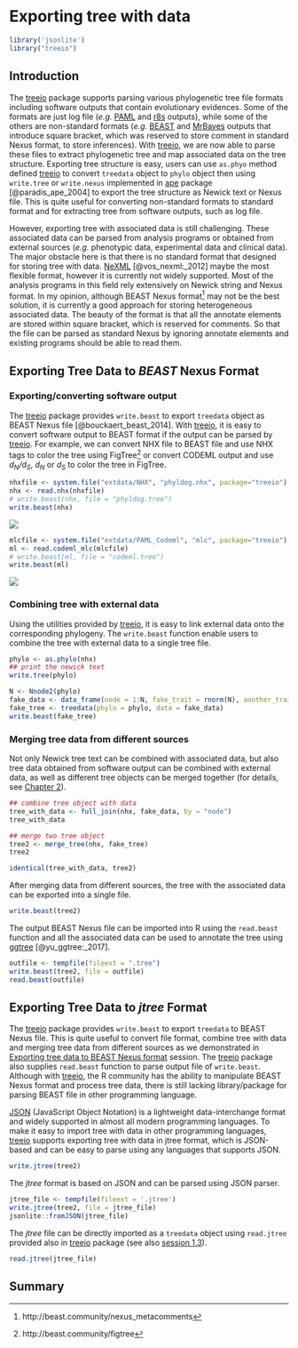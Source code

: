 # Exporting tree with data {#chapter3}


```r
library('jsonlite')
library("treeio")
```

## Introduction

The [treeio](https://bioconductor.org/packages/treeio/) package supports parsing
various phylogenetic tree file formats including software outputs that contain
evolutionary evidences. Some of the formats are just log file
(*e.g.* [PAML](http://abacus.gene.ucl.ac.uk/software/paml.html)
and [r8s](http://ginger.ucdavis.edu/r8s) outputs), while some of the others are
non-standard formats (*e.g.* [BEAST](http://beast2.org/)
and [MrBayes](http://nbisweden.github.io/MrBayes/) outputs that introduce square
bracket, which was reserved to store comment in standard Nexus format, to store
inferences). With [treeio](https://bioconductor.org/packages/treeio/), we are
now able to parse these files to extract phylogenetic tree and map associated
data on the tree structure. Exporting tree structure is easy, users can use
`as.phyo` method defined [treeio](https://bioconductor.org/packages/treeio/) to
convert `treedata` object to `phylo` object then using `write.tree` or
`write.nexus` implemented
in [ape](https://cran.r-project.org/web/packages/ape/index.html) package
[@paradis_ape_2004] to export the tree structure as Newick text or Nexus file.
This is quite useful for converting non-standard formats to standard format and
for extracting tree from software outputs, such as log file.


However, exporting tree with associated data is still challenging. These
associated data can be parsed from analysis programs or obtained from external
sources (*e.g.* phenotypic data, experimental data and clinical data). The major
obstacle here is that there is no standard format that designed for storing
tree with data. [NeXML](http://www.nexml.org/) [@vos_nexml:_2012] maybe the most
flexible format, however it is currently not widely supported. Most of the
analysis programs in this field rely extensively on Newick string and Nexus
format. In my opinion, although BEAST Nexus
format^[http://beast.community/nexus_metacomments] may not be the best solution,
it is currently a good approach for storing heterogeneous associated data. The
beauty of the format is that all the annotate elements are stored within square
bracket, which is reserved for comments. So that the file can be parsed as
standard Nexus by ignoring annotate elements and existing programs should be
able to read them.

## Exporting Tree Data to *BEAST* Nexus Format


### Exporting/converting software output

The [treeio](https://bioconductor.org/packages/treeio/) package provides
`write.beast` to export `treedata` object as BEAST Nexus file [@bouckaert_beast_2014].
With [treeio](https://bioconductor.org/packages/treeio/), it is easy to convert
software output to BEAST format if the output can be parsed
by [treeio](https://bioconductor.org/packages/treeio/). For example, we can
convert NHX file to BEAST file and use NHX tags to color the tree using
FigTree^[http://beast.community/figtree] or convert CODEML output and use
*d~N~/d~S~*, *d~N~* or *d~S~* to color the tree in FigTree.

```r
nhxfile <- system.file("extdata/NHX", "phyldog.nhx", package="treeio")
nhx <- read.nhx(nhxfile)
# write.beast(nhx, file = "phyldog.tree")
write.beast(nhx)
```

![](img/phyldog.png)


```r
mlcfile <- system.file("extdata/PAML_Codeml", "mlc", package="treeio")
ml <- read.codeml_mlc(mlcfile)
# write.beast(ml, file = "codeml.tree")
write.beast(ml)
```

![](img/codeml.png)


### Combining tree with external data

Using the utilities provided
by [treeio](https://bioconductor.org/packages/treeio/), it is easy to link
external data onto the corresponding phylogeny. The `write.beast` function enable users
to combine the tree with external data to a single tree file.



```r
phylo <- as.phylo(nhx)
## print the newick text
write.tree(phylo)

N <- Nnode2(phylo)
fake_data <- data_frame(node = 1:N, fake_trait = rnorm(N), another_trait = runif(N))
fake_tree <- treedata(phylo = phylo, data = fake_data)
write.beast(fake_tree)
```


### Merging tree data from different sources

Not only Newick tree text can be combined with associated data, but also tree
data obtained from software output can be combined with external data, as well
as different tree objects can be merged together (for details, see [Chapter 2](#chapter2)).


```r
## combine tree object with data
tree_with_data <- full_join(nhx, fake_data, by = "node")
tree_with_data

## merge two tree object
tree2 <- merge_tree(nhx, fake_tree)
tree2

identical(tree_with_data, tree2)
```

After merging data from different sources, the tree with the associated data can
be exported into a single file.

```r
write.beast(tree2)
```

The output BEAST Nexus file can be imported into R using the `read.beast`
function and all the associated data can be used to annotate the tree
using [ggtree](https://bioconductor.org/packages/ggtree/) [@yu_ggtree:_2017].


```r
outfile <- tempfile(fileext = ".tree")
write.beast(tree2, file = outfile)
read.beast(outfile)
```

## Exporting Tree Data to *jtree* Format {#write-jtree}

The [treeio](https://bioconductor.org/packages/treeio/) package provides
`write.beast` to export `treedata` to BEAST Nexus file. This is quite useful
to convert file format, combine tree with data and merging tree data from
different sources as we demonstrated in
[Exporting tree data to BEAST Nexus format](#exporting-tree-data-to-beast-nexus-format) session.
The [treeio](https://bioconductor.org/packages/treeio/) package also supplies
`read.beast` function to parse output file of `write.beast`. Although
with [treeio](https://bioconductor.org/packages/treeio/), the R community has the ability to
manipulate BEAST Nexus format and process tree data, there is still lacking
library/package for parsing BEAST file in other programming language.

[JSON](https://www.json.org/) (JavaScript Object Notation) is a lightweight data-interchange format and
widely supported in almost all modern programming languages. To make it easy
to import tree with data in other programming
languages, [treeio](https://bioconductor.org/packages/treeio/) supports
exporting tree with data in jtree format, which is JSON-based and can be easy to parse using any
languages that supports JSON.

```r
write.jtree(tree2)
```

The *jtree* format is based on JSON and can be parsed using JSON parser.

```r
jtree_file <- tempfile(fileext = '.jtree')
write.jtree(tree2, file = jtree_file)
jsonlite::fromJSON(jtree_file)
```


The *jtree* file can be directly imported as a `treedata` object using
`read.jtree` provided also
in [treeio](https://bioconductor.org/packages/treeio/) package (see also [session 1.3](#jtree)).

```r
read.jtree(jtree_file)
```

## Summary

